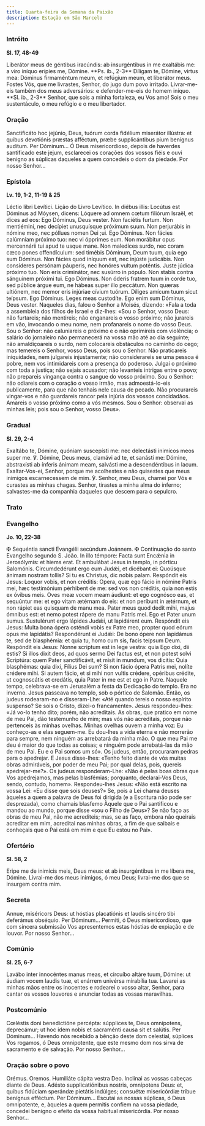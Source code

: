 ```yaml
---
title: Quarta-feira da Semana da Paixão
description: Estação em São Marcelo
---
```


### Intróito

**Sl. 17, 48-49**

<div class="side-by-side not-content">
  <span>
    Liberátor meus de géntibus iracúndis: ab insurgéntibus in me exaltábis me: a viro iníquo erípies
    me, Dómine. **Ps. ib., 2-3** Díligam te, Dómine, virtus mea: Dóminus firmaméntum meum, et
    refúgium meum, et liberátor meus.
  </span>
  <span>
    Fostes Vós, que me livrastes, Senhor, do jugo dum povo irritado. Livrar-me-eis também dos meus
    adversários: e defender-me-eis do homem iníquo. **Sl. ib., 2-3** Senhor, que sois a minha
    fortaleza, eu Vos amo! Sois o meu sustentáculo, o meu refúgio e o meu libertador.
  </span>
</div>

### Oração

<div class="side-by-side not-content">
  <span>
    Sanctificáto hoc jejúnio, Deus, tuórum corda fidélium miserátor illústra: et quibus devotiónis
    præstas afféctum, præbe supplicántibus pium benígnus audítum. Per Dóminum...
  </span>
  <span>
    Ó Deus misericordioso, depois de haverdes santificado este jejum, esclarecei os corações dos
    vossos fiéis e ouvi benigno as súplicas daqueles a quem concedeis o dom da piedade. Por nosso
    Senhor...
  </span>
</div>

### Epístola

**Lv. 19, 1-2, 11-19 & 25**

<div class="side-by-side not-content">
  <span>Léctio libri Levítici.</span>
  <span>Lição do Livro Levítico.</span>
  <span>
    In diébus illis: Locútus est Dóminus ad Móysen, dicens: Lóquere ad omnem cœtum filiórum Israël,
    et dices ad eos: Ego Dóminus, Deus vester. Non faciétis furtum. Non mentiémini, nec decípiet
    unusquísque próximum suum. Non perjurábis in nómine meo, nec póllues nomen Dei ;ui. Ego Dóminus.
    Non fácies calúmniam próximo tuo: nec vi ópprimes eum. Non morábitur opus mercennárii tui apud
    te usque mane. Non maledíces surdo, nec coram cæco pones offendículum: sed timébis Dóminum, Deum
    tuum, quia ego sum Dóminus. Non fácies quod iníquum est, nec injúste judicábis. Non consíderes
    persónam páuperis, nec honóres vultum poténtis. Juste júdica próximo tuo. Non eris criminátor,
    nec susúrro in pópulo. Non stabis contra sánguinem próximi tui. Ego Dóminus. Non óderis fratrem
    tuum in corde tuo, sed públice árgue eum, ne hábeas super illo peccátum. Non quæras ultiónem,
    nec memor eris injúriae cívium tuórum. Díliges amícum tuum sicut teípsum. Ego Dóminus. Leges
    meas custodíte. Ego enim sum Dóminus, Deus vester.
  </span>
  <span>
    Naqueles dias, falou o Senhor a Moisés, dizendo: «Fala a toda a assembleia dos filhos de Israel
    e diz-lhes: «Sou o Senhor, vosso Deus: não furtareis; não mentireis; não enganareis o vosso
    próximo; não jurareis em vão, invocando o meu nome, nem profanareis o nome do vosso Deus. Sou o
    Senhor: não caluniareis o próximo e o não oprimireis com violência; o salário do jornaleiro não
    permanecerá na vossa mão até ao dia seguinte; não amaldiçoareis o surdo, nem colocareis
    obstáculos no caminho do cego; mas temereis o Senhor, vosso Deus, pois sou o Senhor. Não
    praticareis iniquidades, nem julgareis injustamente; não considerareis se uma pessoa é pobre,
    nem vos intimidareis com a presença do poderoso. Julgai o próximo com toda a justiça; não sejais
    acusador; não levanteis intrigas entre o povo; não prepareis vingança contra o sangue do vosso
    próximo. Sou o Senhor: não odiareis com o coração o vosso irmão, mas admoestá-lo-eis
    publicamente, para que não tenhais nele causa de pecado. Não procurareis vingar-vos e não
    guardareis rancor pela injúria dos vossos concidadãos. Amareis o vosso próximo como a vós
    mesmos. Sou o Senhor: observai as minhas leis; pois sou o Senhor, vosso Deus».
  </span>
</div>

### Gradual

**Sl. 29, 2-4**

<div class="side-by-side not-content">
  <span>
    Exaltábo te, Dómine, quóniam suscepísti me: nec delectásti inimícos meos super me. ℣. Dómine,
    Deus meus, clamávi ad te, et sanásti me: Dómine, abstraxísti ab ínferis ánimam meam, salvásti me
    a descendéntibus in lacum.
  </span>
  <span>
    Exaltar-Vos-ei, Senhor, porque me acolhestes e não quisestes que meus inimigos escarnecessem de
    mim. ℣. Senhor, meu Deus, chamei por Vós e curastes as minhas chagas. Senhor, tirastes a minha
    alma do inferno; salvastes-me da companhia daqueles que descem para o sepulcro.
  </span>
</div>

### Trato


<LinkCard href="/missal/quaresma/paixao#trato" title="Domingo da Paixão" />

### Evangelho

**Jo. 10, 22-38**

<div class="side-by-side not-content">
  <span>
    <span class="text-red-500">✠</span> Sequéntia sancti Evangélii secúndum Joánnem.
  </span>
  <span>
    <span class="text-red-500">✠</span> Continuação do santo Evangelho segundo S. João.
  </span>
  <span>
    In illo témpore: Facta sunt Encǽnia in Jerosólymis: et hiems erat. Et ambulábat Jesus in templo,
    in pórticu Salomónis. Circumdedérunt ergo eum Judǽi, et dicébant ei: Quoúsque ánimam nostram
    tollis? Si tu es Christus, dic nobis palam. Respóndit eis Jesus: Loquor vobis, et non créditis:
    Opera, quæ ego fácio in nómine Patris mei, hæc testimónium pérhibent de me: sed vos non
    créditis, quia non estis ex óvibus meis. Oves meæ vocem meam áudiunt: et ego cognósco eas, et
    sequúntur me: et ego vitam ætérnam do eis: et non períbunt in ætérnum, et non rápiet eas
    quisquam de manu mea. Pater meus quod dedit mihi, majus ómnibus est: et nemo potest rápere de
    manu Patris mei. Ego et Pater unum sumus. Sustulérunt ergo lápides Judǽi, ut lapidárent eum.
    Respóndit eis Jesus: Multa bona ópera osténdi vobis ex Patre meo, propter quod eórum opus me
    lapidátis? Respondérunt ei Judǽi: De bono ópere non lapidámus te, sed de blasphémia: et quia tu,
    homo cum sis, facis teípsum Deum. Respóndit eis Jesus: Nonne scriptum est in lege vestra: quia
    Ego dixi, dii estis? Si illos dixit deos, ad quos sermo Dei factus est, et non potest solvi
    Scriptúra: quem Pater sanctificávit, et misit in mundum, vos dicitis: Quia blasphémas: quia
    dixi, Fílius Dei sum? Si non fácio ópera Patris mei, nolíte crédere mihi. Si autem fácio, et si
    mihi non vultis crédere, opéribus crédite, ut cognoscátis et credátis, quia Pater in me est et
    ego in Patre.
  </span>
  <span>
    Naquele tempo, celebrava-se em Jerusalém a festa da Dedicação do templo. Era no inverno. Jesus
    passeava no templo, sob o pórtico de Salomão. Então, os judeus rodearam-no e disseram-Lhe: «Até
    quando tereis o nosso espírito suspenso? Se sois o Cristo, dizei-o francamente». Jesus
    respondeu-lhes: «Já vo-lo tenho dito; porém, não acreditais. As obras, que pratico em nome de
    meu Pai, dão testemunho de mim; mas vós não acreditais, porque não pertenceis às minhas ovelhas.
    Minhas ovelhas ouvem a minha voz: Eu conheço-as e elas seguem-me. Eu dou-lhes a vida eterna e
    não morrerão para sempre, nem ninguém as arrebatará da minha mão. O que meu Pai me deu é maior
    do que todas as coisas; e ninguém pode arrebatá-las da mão de meu Pai. Eu e o Pai somos um só».
    Os judeus, então, procuraram pedras para o apedrejar. E Jesus disse-lhes: «Tenho feito diante de
    vós muitas obras admiráveis, por poder de meu Pai; por qual delas, pois, quereis apedrejar-me?».
    Os judeus responderam-Lhe: «Não é pelas boas obras que Vos apedrejamos, mas pelas blasfémias;
    porquanto, declarai-Vos Deus, sendo, contudo, homem». Respondeu-lhes Jesus: «Não está escrito na
    vossa Lei: «Eu disse que sois deuses?» Se, pois a Lei chama deuses àqueles a quem a palavra de
    Deus foi dirigida (e a Escritura não pode ser desprezada), como chamais blasfemo Àquele que o
    Pai santificou e mandou ao mundo, porque disse «sou o Filho de Deus»? Se não faço as obras de
    meu Pai, não me acrediteis; mas, se as faço, embora não queirais acreditar em mim, acreditai nas
    minhas obras, a fim de que saibais e conheçais que o Pai está em mim e que Eu estou no Pai».
  </span>
</div>

### Ofertório

**Sl. 58, 2**

<div class="side-by-side not-content">
  <span>Eripe me de inimícis meis, Deus meus: et ab insurgéntibus in me líbera me, Dómine.</span>
  <span>Livrai-me dos meus inimigos, ó meu Deus; livrai-me dos que se insurgem contra mim.</span>
</div>

### Secreta

<div class="side-by-side not-content">
  <span>
    Annue, miséricors Deus: ut hóstias placatiónis et laudis sincéro tibi deferámus obséquio. Per
    Dóminum...
  </span>
  <span>
    Permiti, ó Deus misericordioso, que com sincera submissão Vos apresentemos estas hóstias de
    expiação e de louvor. Por nosso Senhor...
  </span>
</div>

### Comúnio

**Sl. 25, 6-7**

<div class="side-by-side not-content">
  <span>
    Lavábo inter innocéntes manus meas, et circuíbo altáre tuum, Dómine: ut áudiam vocem laudis tuæ,
    et enárrem univérsa mirabília tua.
  </span>
  <span>
    Lavarei as minhas mãos entre os inocentes e rodearei o vosso altar, Senhor, para cantar os
    vossos louvores e anunciar todas as vossas maravilhas.
  </span>
</div>

### Postcomúnio

<div class="side-by-side not-content">
  <span>
    Cœléstis doni benedictióne percépta: súpplices te, Deus omnípotens, deprecámur; ut hoc idem
    nobis et sacraménti causa sit et salútis. Per Dóminum...
  </span>
  <span>
    Havendo nós recebido a bênção deste dom celestial, súplices Vos rogamos, ó Deus omnipotente, que
    este mesmo dom nos sirva de sacramento e de salvação. Por nosso Senhor...
  </span>
</div>

### Oração sobre o povo

<div class="side-by-side not-content">
  <span class="text-red-500 text-center">Orémus.</span>
  <span class="text-red-500 text-center">Oremos.</span>
  <span>Humiliáte cápita vestra Deo.</span>
  <span>Inclinai as vossas cabeças diante de Deus.</span>
  <span>
    Adésto supplicatiónibus nostris, omnípotens Deus: et, quibus fidúciam sperándæ pietátis
    indúlges; consuétæ misericórdiæ tríbue benígnus efféctum. Per Dóminum...
  </span>
  <span>
    Escutai as nossas súplicas, ó Deus omnipotente, e, àqueles a quem permitis confiem na vossa
    piedade, concedei benigno o efeito da vossa habitual misericórdia. Por nosso Senhor...
  </span>
</div>
